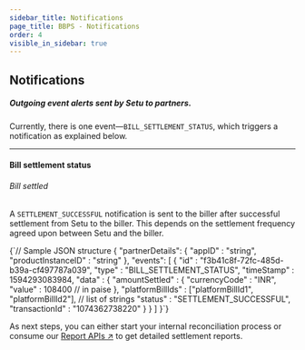 ```yaml
---
sidebar_title: Notifications
page_title: BBPS - Notifications
order: 4
visible_in_sidebar: true
---
```


## Notifications

##### Outgoing event alerts sent by Setu to partners.

Currently, there is one event—`BILL_SETTLEMENT_STATUS`, which triggers a notification as explained below.

<hr class="primary" />

#### Bill settlement status

###### Bill settled

A `SETTLEMENT_SUCCESSFUL` notification is sent to the biller after successful settlement from Setu to the biller. This depends on the settlement frequency agreed upon between Setu and the biller.

<CodeBlockWithCopy language="json">
  {`// Sample JSON structure
{
    "partnerDetails": {
        "appID"             : "string",
        "productInstanceID" : "string"
    },
    "events": [
        {
            "id"        : "f3b41c8f-72fc-485d-b39a-cf497787a039",
            "type"      : "BILL_SETTLEMENT_STATUS",
            "timeStamp" : 1594293083984,
            "data"      : {
                "amountSettled"     : {
                    "currencyCode" : "INR",
                    "value"        : 108400 // in paise
                },
                "platformBillIds"   : ["platformBillId1", "platformBillId2"], // list of strings  
                "status"            : "SETTLEMENT_SUCCESSFUL",
                "transactionId"     : "1074362738220"
            }
        }
    ]
}`}
</CodeBlockWithCopy>

As next steps, you can either start your internal reconciliation process or consume our <a href="reports" target="_blank">Report APIs ↗</a> to get detailed settlement reports.

<WasPageHelpful />
